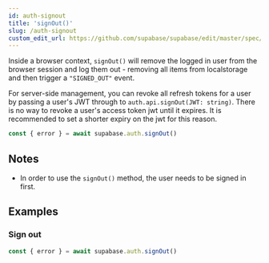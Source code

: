```yaml
---
id: auth-signout
title: 'signOut()'
slug: /auth-signout
custom_edit_url: https://github.com/supabase/supabase/edit/master/spec/supabase_js_v2_legacy.yml
---
```



Inside a browser context, `signOut()` will remove the logged in user from the browser session
and log them out - removing all items from localstorage and then trigger a `"SIGNED_OUT"` event.

For server-side management, you can revoke all refresh tokens for a user by passing a user's JWT through to `auth.api.signOut(JWT: string)`.
There is no way to revoke a user's access token jwt until it expires. It is recommended to set a shorter expiry on the jwt for this reason.

```js
const { error } = await supabase.auth.signOut()
```

## Notes

- In order to use the `signOut()` method, the user needs to be signed in first.

## Examples

### Sign out

```js
const { error } = await supabase.auth.signOut()
```
